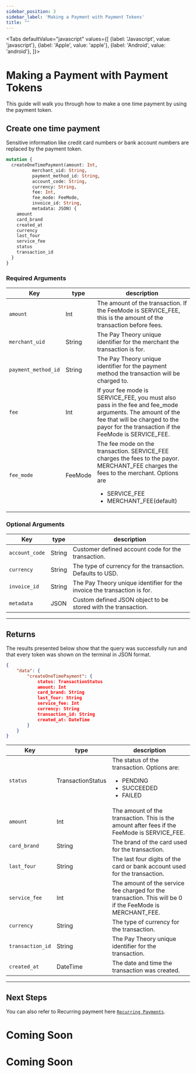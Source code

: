 ```yaml
---
sidebar_position: 3
sidebar_label: 'Making a Payment with Payment Tokens'
title: ""
---
```




<Tabs
  defaultValue="javascript"
  values={[
    {label: 'Javascript', value: 'javascript'},
    {label: 'Apple', value: 'apple'},
    {label: 'Android', value: 'android'},
  ]}>
  <TabItem value="javascript">
  <h1> Making a Payment with Payment Tokens </h1>
  This guide will walk you through how to make a one time payment by using the payment token.
<h2> Create one time payment </h2>
Sensitive information like credit card numbers or bank account numbers are replaced by the payment token.

```graphql
mutation {
  createOneTimePayment(amount: Int, 
          merchant_uid: String, 
          payment_method_id: String, 
          account_code: String, 
          currency: String, 
          fee: Int, 
          fee_mode: FeeMode,
          invoice_id: String, 
          metadata: JSON) {
    amount
    card_brand
    created_at
    currency
    last_four
    service_fee
    status
    transaction_id
  }
}
```

### Required Arguments
|Key                |type         |       description                     |
|-------------------|-------------|---------------------------------------|     
|`amount`           |Int        |The amount of the transaction. If the FeeMode is SERVICE_FEE, this is the amount of the transaction before fees.|
|`merchant_uid`     |String      |The Pay Theory unique identifier for the merchant the transaction is for.|
|`payment_method_id` |String     |The Pay Theory unique identifier for the payment method the transaction will be charged to.|
|`fee`      |Int        |If your fee mode is SERVICE_FEE, you must also pass in the fee and fee_mode arguments. The amount of the fee that will be charged to the payor for the transaction if the FeeMode is SERVICE_FEE.|
|`fee_mode` |FeeMode    |The fee mode on the transaction. SERVICE_FEE charges the fees to the payor. MERCHANT_FEE charges the fees to the merchant. Options are<ul><li>SERVICE_FEE</li><li>MERCHANT_FEE(default)</li></ul>|


### Optional Arguments

|Key                 |type             |description                                 |
|---------------------|-----------------|--------------------------------------------|    
|`account_code`     |String     | Customer defined account code for the transaction.|
|`currency`         |String     |The type of currency for the transaction. Defaults to USD.|
|`invoice_id`       |String     | The Pay Theory unique identifier for the invoice the transaction is for.|
|`metadata`        |JSON        |Custom defined JSON object to be stored with the transaction.|

***

## Returns
The results presented below show that the query was successfully run and that every token was shown on the terminal in JSON format.
``` json
{
    "data": {
        "createOneTimePayment": {
            status: TransactionStatus
            amount: Int
            card_brand: String
            last_four: String
            service_fee: Int
            currency: String
            transaction_id: String
            created_at: DateTime
        }
    }
}
```

|Key                 |type             |description                                 |
|--------------------|-----------------|--------------------------------------------|    
|`status`       |TransactionStatus  |The status of the transaction. Options are:<ul><li>PENDING</li><li>SUCCEEDED</li><li>FAILED</li></ul> |
|`amount`       |Int        |The amount of the transaction. This is the amount after fees if the FeeMode is SERVICE_FEE.|
|`card_brand`       |String     |The brand of the card used for the transaction.|
|`last_four`    |String     |The last four digits of the card or bank account used for the transaction.|
|`service_fee`  |Int        |The amount of the service fee charged for the transaction. This will be 0 if the FeeMode is MERCHANT_FEE.|
|`currency`     |String     |The type of currency for the transaction.|
|`transaction_id`   |String     |The Pay Theory unique identifier for the transaction.|
|`created_at`       |DateTime       |The date and time the transaction was created.|

***

## Next Steps
You can also refer to Recurring payment here [`Recurring Payments`](../../Recurring%20Payments/Quickstart/Update%20Recurring%20Payments.md).

  </TabItem>

  <TabItem value="apple">
  
  <h1 style={{marginTop: "24px"}}>Coming Soon</h1>
  
  </TabItem>
  <TabItem value="android">
  
  <h1 style={{marginTop: "24px"}}>Coming Soon</h1>
  </TabItem>
</Tabs>  
























